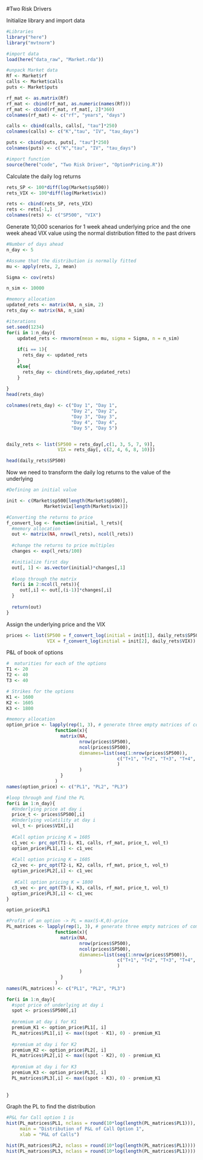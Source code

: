 #Two Risk Drivers

Initialize library and import data

```{r}
#Libraries
library("here")
library("mvtnorm")

#import data
load(here("data_raw", "Market.rda"))

#unpack Market data
Rf <- Market$rf 
calls <- Market$calls 
puts <- Market$puts 

rf_mat <- as.matrix(Rf)
rf_mat <- cbind(rf_mat, as.numeric(names(Rf)))
rf_mat <- cbind(rf_mat, rf_mat[, 2]*360)
colnames(rf_mat) <- c("rf", "years", "days") 

calls <- cbind(calls, calls[, "tau"]*250)
colnames(calls) <- c("K","tau", "IV", "tau_days")

puts <- cbind(puts, puts[, "tau"]*250)
colnames(puts) <- c("K","tau", "IV", "tau_days")

#import function
source(here("code", "Two Risk Driver", "OptionPricing.R"))
```

Calculate the daily log returns

```{r}
rets_SP <- 100*diff(log(Market$sp500))
rets_VIX <- 100*diff(log(Market$vix))

rets <- cbind(rets_SP, rets_VIX)
rets <- rets[-1,]
colnames(rets) <- c("SP500", "VIX")

```

Generate 10,000 scenarios for 1 week ahead underlying price and the one week ahead VIX value using the normal distribution fitted to the past drivers

```{r}
#Number of days ahead
n_day <- 5

#Assume that the distribution is normally fitted
mu <- apply(rets, 2, mean)

Sigma <- cov(rets)

n_sim <- 10000

#memory allocation
updated_rets <- matrix(NA, n_sim, 2)
rets_day <- matrix(NA, n_sim)

#iterations
set.seed(1234)
for(i in 1:n_day){
    updated_rets <- rmvnorm(mean = mu, sigma = Sigma, n = n_sim)
    
    if(i == 1){
      rets_day <- updated_rets
    }
    else{
      rets_day <- cbind(rets_day,updated_rets)
    }
    
}
head(rets_day)

colnames(rets_day) <- c("Day 1", "Day 1",
                        "Day 2", "Day 2",
                        "Day 3", "Day 3",
                        "Day 4", "Day 4",
                        "Day 5", "Day 5")


daily_rets <- list(SP500 = rets_day[,c(1, 3, 5, 7, 9)],
                   VIX = rets_day[, c(2, 4, 6, 8, 10)])

head(daily_rets$SP500)
```

Now we need to transform the daily log returns to the value of the underlying

```{r}
#Defining an initial value

init <- c(Market$sp500[length(Market$sp500)],
              Market$vix[length(Market$vix)])

#Converting the returns to price
f_convert_log <- function(initial, l_rets){
  #memory allocation
  out <- matrix(NA, nrow(l_rets), ncol(l_rets))
  
  #change the returns to price multiples
  changes <- exp(l_rets/100)

  #initialize first day
  out[, 1] <- as.vector(initial)*changes[,1]
  
  #loop through the matrix 
  for(i in 2:ncol(l_rets)){
     out[,i] <- out[,(i-1)]*changes[,i]
  }
  
  return(out)
}

```

Assign the underlying price and the VIX

```{r}
prices <- list(SP500 = f_convert_log(initial = init[1], daily_rets$SP500),
               VIX = f_convert_log(initial = init[2], daily_rets$VIX))
```

P&L of book of options

```{r, warning = FALSE}
#  maturities for each of the options
T1 <- 20
T2 <- 40
T3 <- 40

# Strikes for the options 
K1 <- 1600 
K2 <- 1605 
K3 <- 1800

#memory allocation
option_price <- lapply(rep(1, 3), # generate three empty matrices of compatible sizes
                  function(x){
                    matrix(NA, 
                           nrow(prices$SP500), 
                           ncol(prices$SP500),
                           dimnames=list(seq(1:nrow(prices$SP500)),
                                         c("T+1", "T+2", "T+3", "T+4", "T+5")
                                         )
                           )
                    }
                  )
names(option_price) <- c("PL1", "PL2", "PL3")

#loop through and find the PL
for(i in 1:n_day){
  #Underlying price at day i
  price_t <- prices$SP500[,i]
  #Underlying volatility at day i
  vol_t <- prices$VIX[,i]
  
  #Call option pricing K = 1605
  c1_vec <- prc_opt(T1-i, K1, calls, rf_mat, price_t, vol_t)
  option_price$PL1[,i] <- c1_vec
  
  #Call option pricing K = 1605 
  c2_vec <- prc_opt(T2-i, K2, calls, rf_mat, price_t, vol_t)
  option_price$PL2[,i] <- c1_vec
 
   #Call option pricing K = 1800
  c3_vec <- prc_opt(T3-i, K3, calls, rf_mat, price_t, vol_t)
  option_price$PL3[,i] <- c1_vec    
}

option_price$PL1
```

```{r}

#Profit of an option -> PL = max(S-K,0)-price
PL_matrices <- lapply(rep(1, 3), # generate three empty matrices of compatible sizes
                  function(x){
                    matrix(NA, 
                           nrow(prices$SP500), 
                           ncol(prices$SP500),
                           dimnames=list(seq(1:nrow(prices$SP500)),
                                         c("T+1", "T+2", "T+3", "T+4", "T+5")
                                         )
                           )
                    }
                  )
names(PL_matrices) <- c("PL1", "PL2", "PL3")

for(i in 1:n_day){
  #spot price of underlying at day i
  spot <- prices$SP500[,i]
  
  #premium at day i for K1
  premium_K1 <- option_price$PL1[, i]
  PL_matrices$PL1[,i] <- max((spot - K1), 0) - premium_K1
  
  #premium at day i for K2
  premium_K2 <- option_price$PL2[, i]
  PL_matrices$PL2[,i] <- max((spot - K2), 0) - premium_K1
  
  #premium at day i for K3
  premium_K3 <- option_price$PL3[, i]
  PL_matrices$PL3[,i] <- max((spot - K3), 0) - premium_K1
  
  
}

```

Graph the PL to find the distribution

```{r}
#P&L for Call option 1 is
hist(PL_matrices$PL1, nclass = round(10*log(length(PL_matrices$PL1))),
     main = "Distribution of P&L of Call Option 1",
     xlab = "P&L of Calls")

```

```{r}
hist(PL_matrices$PL2, nclass = round(10*log(length(PL_matrices$PL1))))
hist(PL_matrices$PL3, nclass = round(10*log(length(PL_matrices$PL1))))
```


